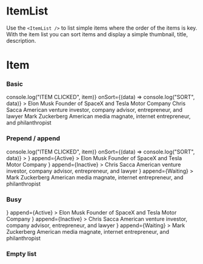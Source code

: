 
<Meta title="Components/Lists/ItemList" component={ItemList} />

# ItemList

Use the `<ItemList />` to list simple items where the order of the items is key.
With the item list you can sort items and display a simple thumbnail, title, description.

<ArgsTable of={ItemList} />

# Item

<ArgsTable of={ItemList.Item} />

### Basic

<Canvas>
    <Story name="basic">
        <Card>
            <CardContent>
                <ItemList
                    onItemClick={(item) => console.log("ITEM CLICKED", item)}
                    onSort={(data) => console.log("SORT", data)}
                >
                    <ItemList.Item index={1} value={1}>
                        <Text block>Elon Musk</Text>
                        <Text size="small" opacity={40}>
                            Founder of SpaceX and Tesla Motor Company
                        </Text>
                    </ItemList.Item>
                    <ItemList.Item index={2} value={2}>
                        <Text block>Chris Sacca</Text>
                        <Text size="small" opacity={40}>
                            American venture investor, company advisor, entrepreneur, and lawyer
                        </Text>
                    </ItemList.Item>
                    <ItemList.Item index={3} value={3}>
                        <Text block>Mark Zuckerberg</Text>
                        <Text size="small" opacity={40}>
                            American media magnate, internet entrepreneur, and philanthropist
                        </Text>
                    </ItemList.Item>
                </ItemList>
            </CardContent>
        </Card>
    </Story>
</Canvas>

### Prepend / append

<Canvas>
    <Story name="prepend/append">
        <Card>
            <CardContent>
                <ItemList
                    onItemClick={(item) => console.log("ITEM CLICKED", item)}
                    onSort={(data) => console.log("SORT", data)}
                >
                    <ItemList.Item
                        index={1}
                        value={1}
                        prepend={
                            <Image
                                thumbnail="regular"
                                src="https://static.theceomagazine.net/wp-content/uploads/2018/10/15093202/elon-musk.jpg"
                            />
                        }
                        append={<Badge color="success">Active</Badge>}
                    >
                        <Text block>Elon Musk</Text>
                        <Text size="small" opacity={40}>
                            Founder of SpaceX and Tesla Motor Company
                        </Text>
                    </ItemList.Item>
                    <ItemList.Item
                        index={2}
                        value={2}
                        prepend={
                            <Image
                                thumbnail="regular"
                                src="https://thumbor.forbes.com/thumbor/fit-in/416x416/filters%3Aformat%28jpg%29/https%3A%2F%2Fspecials-images.forbesimg.com%2Fimageserve%2F5e88db50bfe9e50007a040b8%2F0x0.jpg"
                            />
                        }
                        append={<Badge color="error">Inactive</Badge>}
                    >
                        <Text block>Chris Sacca</Text>
                        <Text size="small" opacity={40}>
                            American venture investor, company advisor, entrepreneur, and lawyer
                        </Text>
                    </ItemList.Item>
                    <ItemList.Item
                        index={3}
                        value={3}
                        prepend={
                            <Image
                                thumbnail="regular"
                                src="https://res-4.cloudinary.com/crunchbase-production/image/upload/c_thumb,h_170,w_170,f_auto,g_faces,z_0.7,b_white,q_auto:eco/v1448830269/gzcifut4c2xah95x0ewd.jpg"
                            />
                        }
                        append={<Badge color="warning">Waiting</Badge>}
                    >
                        <Text block>Mark Zuckerberg</Text>
                        <Text size="small" opacity={40}>
                            American media magnate, internet entrepreneur, and philanthropist
                        </Text>
                    </ItemList.Item>
                </ItemList>
            </CardContent>
        </Card>
    </Story>
</Canvas>

### Busy

<Canvas>
    <Story name="busy">
        <Card>
            <CardContent>
                <ItemList busy>
                    <ItemList.Item
                        index={1}
                        value={1}
                        prepend={
                            <Image
                                thumbnail="regular"
                                src="https://static.theceomagazine.net/wp-content/uploads/2018/10/15093202/elon-musk.jpg"
                            />
                        }
                        append={<Badge color="success">Active</Badge>}
                    >
                        <Text block>Elon Musk</Text>
                        <Text size="small" opacity={40}>
                            Founder of SpaceX and Tesla Motor Company
                        </Text>
                    </ItemList.Item>
                    <ItemList.Item
                        index={2}
                        value={2}
                        prepend={
                            <Image
                                thumbnail="regular"
                                src="https://thumbor.forbes.com/thumbor/fit-in/416x416/filters%3Aformat%28jpg%29/https%3A%2F%2Fspecials-images.forbesimg.com%2Fimageserve%2F5e88db50bfe9e50007a040b8%2F0x0.jpg"
                            />
                        }
                        append={<Badge color="error">Inactive</Badge>}
                    >
                        <Text block>Chris Sacca</Text>
                        <Text size="small" opacity={40}>
                            American venture investor, company advisor, entrepreneur, and lawyer
                        </Text>
                    </ItemList.Item>
                    <ItemList.Item
                        index={3}
                        value={3}
                        prepend={
                            <Image
                                thumbnail="regular"
                                src="https://res-4.cloudinary.com/crunchbase-production/image/upload/c_thumb,h_170,w_170,f_auto,g_faces,z_0.7,b_white,q_auto:eco/v1448830269/gzcifut4c2xah95x0ewd.jpg"
                            />
                        }
                        append={<Badge color="warning">Waiting</Badge>}
                    >
                        <Text block>Mark Zuckerberg</Text>
                        <Text size="small" opacity={40}>
                            American media magnate, internet entrepreneur, and philanthropist
                        </Text>
                    </ItemList.Item>
                </ItemList>
            </CardContent>
        </Card>
    </Story>
</Canvas>

### Empty list

<Canvas>
    <Story name="empty list">
        <Card>
            <CardContent>
                <ItemList emptyMessage={"Empty list"} />
            </CardContent>
        </Card>
    </Story>
</Canvas>
